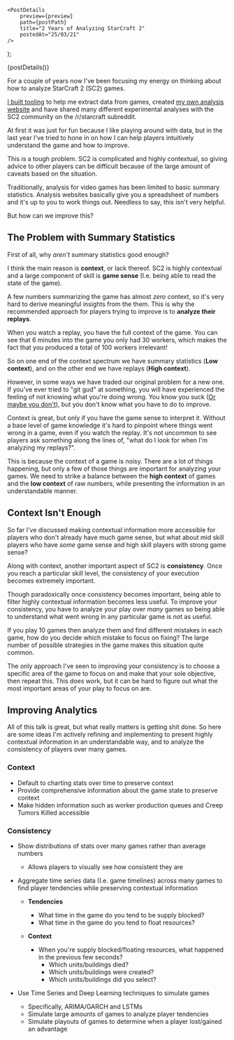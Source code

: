 

    <PostDetails
        preview={preview}
        path={postPath}
        title="2 Years of Analyzing StarCraft 2"
        postedAt="25/03/21"
    />
);

<Fragment>{postDetails()}</Fragment>

For a couple of years now I've been focusing my energy on thinking about how to
analyze StarCraft 2 (SC2) games.

[I built tooling](https://github.com/ZephyrBlu/zephyrus-sc2-parser) to help me
extract data from games, created [my own analysis website](https://zephyrus.gg)
and have shared many different experimental analyses with the SC2 community
on the /r/starcraft subreddit.

At first it was just for fun because I like playing around with data, but in the last year
I've tried to hone in on how I can help players intuitively understand the game and
how to improve.

This is a tough problem. SC2 is complicated and highly contextual, so giving advice to other
players can be difficult because of the large amount of caveats based on the situation.

Traditionally, analysis for video games has been limited to basic summary statistics.
Analysis websites basically give you a spreadsheet of numbers and it's up to you to work things out.
Needless to say, this isn't very helpful.

But how can we improve this?

## The Problem with Summary Statistics

First of all, why *aren't* summary statistics good enough?

I think the main reason is **context**, or lack thereof. SC2 is highly contextual and a
large component of skill is **game sense** (I.e. being able to read the state of the game).

A few numbers summarizing the game has almost *zero* context, so it's very hard to derive
meaningful insights from the them. This is why the recommended approach for players trying to
improve is to **analyze their replays**.

When you watch a replay, you have the full context of the game. You can see that 6 minutes into
the game you only had 30 workers, which makes the fact that you produced a total of 100 workers irrelevant!

So on one end of the context spectrum we have summary statistics (**Low context**), and on the other end
we have replays (**High context**).

However, in some ways we have traded our original problem for a new one. If you've ever tried to "git gud"
at something, you will have experienced the feeling of not knowing what you're doing wrong.
You know you suck ([Or maybe you don't](https://en.wikipedia.org/wiki/Dunning%E2%80%93Kruger_effect)),
but you don't know what you have to do to improve.

Context is great, but only if you have the game sense to interpret it. Without a base level of
game knowledge it's hard to pinpoint where things went wrong in a game, even if you watch the replay.
It's not uncommon to see players ask something along the lines of, "what do I look for when I'm analyzing my replays?".

This is because the context of a game is noisy. There are a lot of things happening, but only a few of those things
are important for analyzing your games. We need to strike a balance between the **high context** of games and
the **low context** of raw numbers, while presenting the information in an understandable manner.

## Context Isn't Enough

So far I've discussed making contextual information more accessible for players who don't
already have much game sense, but what about mid skill players who have *some* game sense
and high skill players with strong game sense?

Along with context, another important aspect of SC2 is **consistency**. Once you reach a
particular skill level, the consistency of your execution becomes extremely important.

Though paradoxically once consistency becomes important, being able to filter highly contextual
information becomes less useful. To improve your consistency, you have to analyze your play
over *many* games so being able to understand what went wrong in any particular game is not
as useful.

If you play 10 games then analyze them and find different mistakes in each game, how do you
decide which mistake to focus on fixing? The large number of possible strategies in the game
makes this situation quite common.

The only approach I've seen to improving your consistency is to choose a specific area of
the game to focus on and make that your sole objective, then repeat this. This does work,
but it can be hard to figure out what the most important areas of your play to focus on are.

## Improving Analytics

All of this talk is great, but what really matters is getting shit done. So here are some ideas
I'm actively refining and implementing to present highly contextual information in an
understandable way, and to analyze the consistency of players over many games.

### Context

- Default to charting stats over time to preserve context
- Provide comprehensive information about the game state to preserve context
- Make hidden information such as worker production queues and Creep Tumors Killed accessible

### Consistency

- Show distributions of stats over many games rather than average numbers
    - Allows players to visually see how consistent they are

- Aggregate time series data (I.e. game timelines) across many games to find player tendencies while preserving contextual information
    - **Tendencies**
        - What time in the game do you tend to be supply blocked?
        - What time in the game do you tend to float resources?

    - **Context**
        - When you're supply blocked/floating resources, what happened in the previous few seconds?
            - Which units/buildings died?
            - Which units/buildings were created?
            - Which units/buildings did you select?

- Use Time Series and Deep Learning techniques to simulate games
    - Specifically, ARIMA/GARCH and LSTMs
    - Simulate large amounts of games to analyze player tendencies
    - Simulate playouts of games to determine when a player lost/gained an advantage
